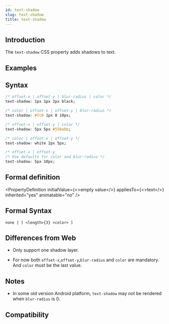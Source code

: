 ```yaml
---
id: text-shadow
slug: text-shadow
title: text-shadow
---
```


## Introduction

The `text-shadow` CSS property adds shadows to text.

## Examples


<Go
  example="css-api"
  defaultFile="src/text-shadow/App.tsx"
  img="https://lf-lynx.tiktok-cdns.com/obj/lynx-artifacts-oss-sg/lynx-website/assets/doc/css/text-shadow.jpg"
  entry="src/text-shadow"
  defaultEntryFile="dist/text-shadow.lynx.bundle"
/>

## Syntax

```css
/* offset-x | offset-y | blur-radius | color */
text-shadow: 1px 1px 2px black;

/* color | offset-x | offset-y | blur-radius */
text-shadow: #fc0 1px 0 10px;

/* offset-x | offset-y | color */
text-shadow: 5px 5px #558abb;

/* color | offset-x | offset-y */
text-shadow: white 2px 5px;

/* offset-x | offset-y
/* Use defaults for color and blur-radius */
text-shadow: 5px 10px;
```

## Formal definition


<PropertyDefinition
  initialValue={<>empty value</>}
  appliesTo={<>text</>}
  inherited="yes"
  animatable="no"
/>

## Formal Syntax

```
none | [ <length>{3} <color> ]
```

## Differences from Web

- Only support one shadow layer.

- For now both `offset-x`,`offset-y`,`blur-radius` and `color` are mandatory. And `color` must be the last value.

## Notes

- In some old version Android platform, `text-shadow` may not be rendered when `blur-radius` is 0.

## Compatibility


<LegacyCompatTable metadata="css/properties/text-shadow" />
